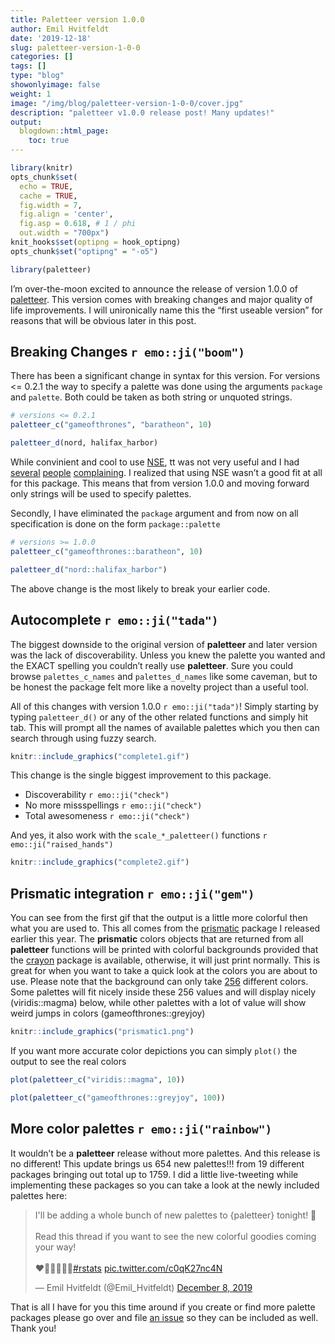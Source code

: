```yaml
---
title: Paletteer version 1.0.0
author: Emil Hvitfeldt
date: '2019-12-18'
slug: paletteer-version-1-0-0
categories: []
tags: []
type: "blog"
showonlyimage: false
weight: 1
image: "/img/blog/paletteer-version-1-0-0/cover.jpg"
description: "paletteer v1.0.0 release post! Many updates!"
output:
  blogdown::html_page:
    toc: true
---
```


```r
library(knitr)
opts_chunk$set(
  echo = TRUE,
  cache = TRUE,
  fig.width = 7, 
  fig.align = 'center',
  fig.asp = 0.618, # 1 / phi
  out.width = "700px")
knit_hooks$set(optipng = hook_optipng)
opts_chunk$set("optipng" = "-o5")
```

```r
library(paletteer)
```

I'm over-the-moon excited to announce the release of version 1.0.0 of [paletteer](https://github.com/EmilHvitfeldt/paletteer).
This version comes with breaking changes and major quality of life improvements.
I will unironically name this the "first useable version" for reasons that will be obvious later in this post.

## Breaking Changes `r emo::ji("boom")`

There has been a significant change in syntax for this version.
For versions <= 0.2.1 the way to specify a palette was done using the arguments `package` and `palette`.
Both could be taken as both string or unquoted strings.

```r
# versions <= 0.2.1
paletteer_c("gameofthrones", "baratheon", 10)

paletteer_d(nord, halifax_harbor)
```

While convinient and cool to use [NSE](https://edwinth.github.io/blog/nse/), 
tt was not very useful and I had [several](https://github.com/EmilHvitfeldt/paletteer/issues/17) [people](https://github.com/EmilHvitfeldt/paletteer/issues/13) [complaining](https://github.com/EmilHvitfeldt/paletteer/issues/53).
I realized that using NSE wasn't a good fit at all for this package.
This means that from version 1.0.0 and moving forward only strings will be used to specify palettes.

Secondly, I have eliminated the `package` argument and from now on all specification is done on the form `package::palette`

```r
# versions >= 1.0.0
paletteer_c("gameofthrones::baratheon", 10)

paletteer_d("nord::halifax_harbor")
```

The above change is the most likely to break your earlier code.

## Autocomplete `r emo::ji("tada")`

The biggest downside to the original version of **paletteer** and later version was the lack of discoverability.
Unless you knew the palette you wanted and the EXACT spelling you couldn't really use **paletteer**.
Sure you could browse `palettes_c_names` and `palettes_d_names` like some caveman,
but to be honest the package felt more like a novelty project than a useful tool.

All of this changes with version 1.0.0 `r emo::ji("tada")`!
Simply starting by typing `paletteer_d()` or any of the other related functions and simply hit tab.
This will prompt all the names of available palettes which you then can search through using fuzzy search.

```r
knitr::include_graphics("complete1.gif")
```

This change is the single biggest improvement to this package.

- Discoverability `r emo::ji("check")`
- No more missspellings `r emo::ji("check")`
- Total awesomeness `r emo::ji("check")`

And yes, it also work with the `scale_*_paletteer()` functions `r emo::ji("raised_hands")`

```r
knitr::include_graphics("complete2.gif")
```

## Prismatic integration `r emo::ji("gem")`

You can see from the first gif that the output is a little more colorful then what you are used to.
This all comes from the [prismatic](https://github.com/EmilHvitfeldt/prismatic) package I released earlier this year.
The **prismatic** colors objects that are returned from all **paletteer** functions will be printed with colorful backgrounds provided that the [crayon](https://github.com/r-lib/crayon) package is available, otherwise, it will just print normally. 
This is great for when you want to take a quick look at the colors you are about to use.
Please note that the background can only take [256](https://github.com/r-lib/crayon#256-colors) different colors.
Some palettes will fit nicely inside these 256 values and will display nicely (viridis::magma) below, while other palettes with a lot of value will show weird jumps in colors (gameofthrones::greyjoy)

```r
knitr::include_graphics("prismatic1.png")
```

If you want more accurate color depictions you can simply `plot()` the output to see the real colors

```r
plot(paletteer_c("viridis::magma", 10))
```

```r
plot(paletteer_c("gameofthrones::greyjoy", 100))
```

## More color palettes `r emo::ji("rainbow")`

It wouldn't be a **paletteer** release without more palettes.
And this release is no different!
This update brings us 654 new palettes!!! from 19 different packages bringing out total up to 1759.
I did a little live-tweeting while implementing these packages so you can take a look at the newly included palettes here:

<blockquote class="twitter-tweet"><p lang="en" dir="ltr">I&#39;ll be adding a whole bunch of new palettes to {paletteer} tonight! 🌈<br><br>Read this thread if you want to see the new colorful goodies coming your way!<br><br>❤️💙💚🧡💛💜<a href="https://twitter.com/hashtag/rstats?src=hash&amp;ref_src=twsrc%5Etfw">#rstats</a> <a href="https://t.co/c0qK27nc4N">pic.twitter.com/c0qK27nc4N</a></p>&mdash; Emil Hvitfeldt (@Emil_Hvitfeldt) <a href="https://twitter.com/Emil_Hvitfeldt/status/1203508809269800962?ref_src=twsrc%5Etfw">December 8, 2019</a></blockquote> <script async src="https://platform.twitter.com/widgets.js" charset="utf-8"></script>

That is all I have for you this time around if you create or find more palette packages please go over and file [an issue](https://github.com/EmilHvitfeldt/paletteer/issues) so they can be included as well. 
Thank you!
